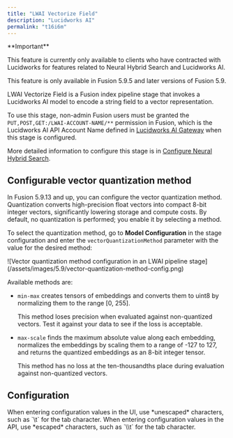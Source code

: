 ```yaml
---
title: "LWAI Vectorize Field"
description: "Lucidworks AI"
permalink: "t16i6m"
---
```


<Tip>
**Important**


This feature is currently only available to clients who have contracted with Lucidworks for features related to Neural Hybrid Search and Lucidworks AI.
</Tip>


<Note>
This feature is only available in Fusion 5.9.5 and later versions of Fusion 5.9.
</Note>



LWAI Vectorize Field is a Fusion index pipeline stage that invokes a Lucidworks AI model to encode a string field to a vector representation.

To use this stage, non-admin Fusion users must be granted the `PUT,POST,GET:/LWAI-ACCOUNT-NAME/**` permission in Fusion, which is the Lucidworks AI API Account Name defined in [Lucidworks AI Gateway](/lw-platform/ai/41gdb7/lucidworks-ai-gateway) when this stage is configured.

More detailed information to configure this stage is in [Configure Neural Hybrid Search](/how-to/jk43nv/configure-neural-hybrid-search).

## Configurable vector quantization method

In Fusion 5.9.13 and up, you can configure the vector quantization method.
Quantization converts high-precision float vectors into compact 8-bit integer vectors, significantly lowering storage and compute costs.
By default, no quantization is performed; you enable it by selecting a method.

To select the quantization method, go to **Model Configuration** in the stage configuration and enter the `vectorQuantizationMethod` parameter with the value for the desired method:

<Frame>![Vector quantization method configuration in an LWAI pipeline stage](/assets/images/5.9/vector-quantization-method-config.png)</Frame>

Available methods are:

* `min-max` creates tensors of embeddings and converts them to uint8 by normalizing them to the range [0, 255].

  This method loses precision when evaluated against non-quantized vectors.
  Test it against your data to see if the loss is acceptable.
* `max-scale` finds the maximum absolute value along each embedding, normalizes the embeddings by scaling them to a range of -127 to 127, and returns the quantized embeddings as an 8-bit integer tensor.

  This method has no loss at the ten-thousandths place during evaluation against non-quantized vectors.

## Configuration

<Tip>
When entering configuration values in the UI, use *unescaped* characters, such as `\t` for the tab character. When entering configuration values in the API, use *escaped* characters, such as `\\t` for the tab character.
</Tip>




<SchemaParamFields schema={schema}/>
